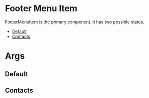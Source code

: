 

# Footer Menu Item

FooterMenuItem is the primary component. It has two possible states.

- [Default](#Default)
- [Contacts](#Contacts)

# Args 
<ArgsTable of={FooterMenuItem} />

## Default
<Story id="footer-footer-menu-item--default" />

## Contacts
<Story id="footer-footer-menu-item--contacts" />